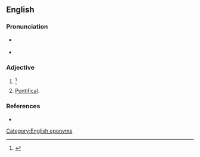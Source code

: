 ==English==

===Pronunciation===
* {{a|RP}} {{IPA|en|/æɹ.ɑˈnɪ.kəl/|/ɛː.ɹɑˈnɪ.kəl/}}
* {{a|GenAm}} {{IPA|en|/æɹ.ɑˈnɪ.kəl/|/ɛ.ɹɑˈnɪ.kəl/}}

===Adjective===
{{en-adj}}

# {{alternative form of|en|Aaronic}} {{defdate|First attested in the early 17<sup>th</sup> century.}}<ref>{{R:SOED5|page=2}}</ref>
# [[pontifical|Pontifical]].

===References===
<references/>
* {{R:RHCD|page=1}}

[[Category:English eponyms]]
